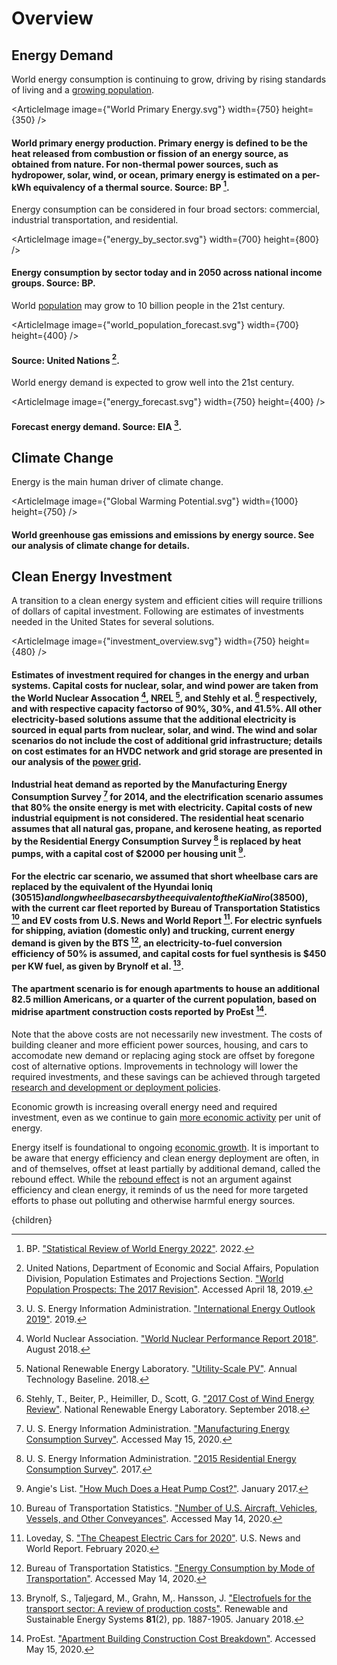 


# Overview
## Energy Demand
World energy consumption is continuing to grow, driving by rising standards of living and a [growing population](/habitat/wellbeing/population_socio).

<ArticleImage image={"World Primary Energy.svg"} width={750} height={350} />
#### World primary energy production. Primary energy is defined to be the heat released from combustion or fission of an energy source, as obtained from nature. For non-thermal power sources, such as hydropower, solar, wind, or ocean, primary energy is estimated on a per-kWh equivalency of a thermal source. Source: BP [^2].

Energy consumption can be considered in four broad sectors: commercial, industrial transportation, and residential.

<ArticleImage image={"energy_by_sector.svg"} width={700} height={800} />
#### Energy consumption by sector today and in 2050 across national income groups. Source: BP.

World [population](/habitat/wellbeing/population_socio) may grow to 10 billion people in the 21st century.

<ArticleImage image={"world_population_forecast.svg"} width={700} height={400} />
#### Source: United Nations [^13].

World energy demand is expected to grow well into the 21st century.

<ArticleImage image={"energy_forecast.svg"} width={750} height={400} />
#### Forecast energy demand. Source: EIA [^11].

## Climate Change
Energy is the main human driver of climate change.

<ArticleImage image={"Global Warming Potential.svg"} width={1000} height={750} />
#### World greenhouse gas emissions and emissions by energy source. See our analysis of climate change for details.

## Clean Energy Investment
A transition to a clean energy system and efficient cities will require trillions of dollars of capital investment. Following are estimates of investments needed in the United States for several solutions.

<ArticleImage image={"investment_overview.svg"} width={750} height={480} />
#### Estimates of investment required for changes in the energy and urban systems. Capital costs for nuclear, solar, and wind power are taken from the World Nuclear Assocation [^14], NREL [^7], and Stehly et al. [^9] respectively, and with respective capacity factorso of 90%, 30%, and 41.5%. All other electricity-based solutions assume that the additional electricity is sourced in equal parts from nuclear, solar, and wind. The wind and solar scenarios do not include the cost of additional grid infrastructure; details on cost estimates for an HVDC network and grid storage are presented in our analysis of the [power grid](/energy/energy_distribution/grid_overview).

#### Industrial heat demand as reported by the Manufacturing Energy Consumption Survey [^12] for 2014, and the electrification scenario assumes that 80% the onsite energy is met with electricity. Capital costs of new industrial equipment is not considered. The residential heat scenario assumes that all natural gas, propane, and kerosene heating, as reported by the Residential Energy Consumption Survey [^10] is replaced by heat pumps, with a capital cost of $2000 per housing unit [^1].

#### For the electric car scenario, we assumed that short wheelbase cars are replaced by the equivalent of the Hyundai Ioniq ($30515) and long wheelbase cars by the equivalent of the Kia Niro ($38500), with the current car fleet reported by Bureau of Transportation Statistics [^5] and EV costs from U.S. News and World Report [^6]. For electric synfuels for shipping, aviation (domestic only) and trucking, current energy demand is given by the BTS [^4], an electricity-to-fuel conversion efficiency of 50% is assumed, and capital costs for fuel synthesis is $450 per KW fuel, as given by Brynolf et al. [^3].

#### The apartment scenario is for enough apartments to house an additional 82.5 million Americans, or a quarter of the current population, based on midrise apartment construction costs reported by ProEst [^8].

Note that the above costs are not necessarily new investment. The costs of building cleaner and more efficient power sources, housing, and cars to accomodate new demand or replacing aging stock are offset by foregone cost of alternative options. Improvements in technology will lower the required investments, and these savings can be achieved through targeted [research and development or deployment policies](/energy/energy_socioeconomics/policy_se).

Economic growth is increasing overall energy need and required investment, even as we continue to gain [more economic activity](/energy/energy_socioeconomics/energy_intensity_se) per unit of energy.

Energy itself is foundational to ongoing [economic growth](/energy/energy_socioeconomics/economics_se). It is important to be aware that energy efficiency and clean energy deployment are often, in and of themselves, offset at least partially by additional demand, called the rebound effect. While the [rebound effect](/energy/energy_socioeconomics/rebound_se) is not an argument against efficiency and clean energy, it reminds of us the need for more targeted efforts to phase out polluting and otherwise harmful energy sources.




[^1]: Angie's List. ["How Much Does a Heat Pump Cost?"](https://www.angieslist.com/articles/how-much-does-heat-pump-cost.htm). January 2017.

[^2]: BP. ["Statistical Review of World Energy 2022"](https://www.bp.com/en/global/corporate/energy-economics/statistical-review-of-world-energy.html). 2022.

[^3]: Brynolf, S., Taljegard, M., Grahn, M,. Hansson, J. ["Electrofuels for the transport sector: A review of production costs"](https://www.sciencedirect.com/science/article/pii/S1364032117309358). Renewable and Sustainable Energy Systems **81**(2), pp. 1887-1905. January 2018.

[^4]: Bureau of Transportation Statistics. ["Energy Consumption by Mode of Transportation"](https://www.bts.gov/content/energy-consumption-mode-transportation). Accessed May 14, 2020.

[^5]: Bureau of Transportation Statistics. ["Number of U.S. Aircraft, Vehicles, Vessels, and Other Conveyances"](https://www.bts.gov/content/number-us-aircraft-vehicles-vessels-and-other-conveyances). Accessed May 14, 2020.

[^6]: Loveday, S. ["The Cheapest Electric Cars for 2020"](https://cars.usnews.com/cars-trucks/cheapest-electric-cars). U.S. News and World Report. February 2020.

[^7]: National Renewable Energy Laboratory. ["Utility-Scale PV"](https://atb.nrel.gov/electricity/2018/index.html?t=su). Annual Technology Baseline. 2018.

[^8]: ProEst. ["Apartment Building Construction Cost Breakdown"](https://proest.com/apartment-building-construction-cost-breakdown/). Accessed May 15, 2020.

[^9]: Stehly, T., Beiter, P., Heimiller, D., Scott, G. ["2017 Cost of Wind Energy Review"](https://www.nrel.gov/docs/fy18osti/72167.pdf). National Renewable Energy Laboratory. September 2018.

[^10]: U. S. Energy Information Administration. ["2015 Residential Energy Consumption Survey"](https://www.eia.gov/consumption/residential/). 2017.

[^11]: U. S. Energy Information Administration. ["International Energy Outlook 2019"](https://www.eia.gov/outlooks/ieo/). 2019.

[^12]: U. S. Energy Information Administration. ["Manufacturing Energy Consumption Survey"](https://www.eia.gov/consumption/manufacturing/). Accessed May 15, 2020.

[^13]: United Nations, Department of Economic and Social Affairs, Population Division, Population Estimates and Projections Section. ["World Population Prospects: The 2017 Revision"](http://esa.un.org/wpp/). Accessed April 18, 2019.

[^14]: World Nuclear Association. ["World Nuclear Performance Report 2018"](https://www.world-nuclear.org/getmedia/b392d1cd-f7d2-4d54-9355-9a65f71a3419/performance-report.pdf.aspx). August 2018.

  <Article 
    focusAreaUrl={focusAreaUrl} 
    hierarchy={hierarchy} 
    site={site}
  >
    {children}
  </Article>